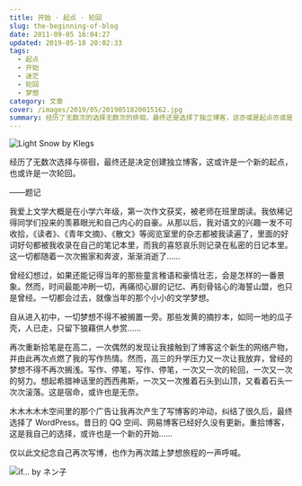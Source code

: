 ```yaml
---
title: 开始 · 起点 · 轮回
slug: the-beginning-of-blog
date: 2011-09-05 16:04:27
updated: 2019-05-18 20:02:33
tags:
  - 起点
  - 开始
  - 迷茫
  - 轮回
  - 梦想
category: 文章
cover: /images/2019/05/2019051820015162.jpg
summary: 经历了无数次的选择无数次的徘徊，最终还是选择了独立博客，这亦或是起点亦或是轮回。
---
```


![Light Snow by Klegs](/images/2019/05/2019051819515850.jpg)

<MusicPlayer netease={1899950648} />

经历了无数次选择与徘徊，最终还是决定创建独立博客，这或许是一个新的起点，也或许是一次轮回。

——题记

我爱上文学大概是在小学六年级，第一次作文获奖，被老师在班里朗读。我依稀记得同学们投来的羡慕眼光和自己内心的自豪。从那以后，我对语文的兴趣一发不可收拾，《读者》、《青年文摘》、《散文》等阅览室里的杂志都被我读遍了，里面的好词好句都被我收录在自己的笔记本里，而我的喜怒哀乐则记录在私密的日记本里。这一切都随着一次次搬家和奔波，渐渐消逝了……

曾经幻想过，如果还能记得当年的那些童言稚语和豪情壮志，会是怎样的一番景象。然而，时间最能冲刷一切，再痛彻心扉的记忆、再刻骨铭心的海誓山盟，也只是曾经。一切都会过去，就像当年的那个小小的文学梦想。

自从进入初中，一切梦想不得不被搁置一旁。那些发黄的摘抄本，如同一地的瓜子壳，人已走，只留下狼藉供人参赏……

再次重新拾笔是在高二，一次偶然的发现让我接触到了博客这个新生的网络产物，并由此再次点燃了我的写作热情。然而，高三的升学压力又一次让我放弃，曾经的梦想不得不再次搁浅。写作、停笔，写作、停笔，一次又一次的轮回，一次又一次的努力。想起希腊神话里的西西弗斯，一次又一次推着石头到山顶，又看着石头一次次滚落。这是宿命，或许也是无奈。

木木木木木空间里的那个广告让我再次产生了写博客的冲动，纠结了很久后，最终选择了 WordPress。昔日的 QQ 空间、网易博客已经好久没有更新。重拾博客，这是我自己的选择，或许也是一个新的开始……

仅以此文纪念自己再次写博，也作为再次踏上梦想旅程的一声呼喊。

![if... by ネン子](/images/2019/05/2019051819555579.jpg)
